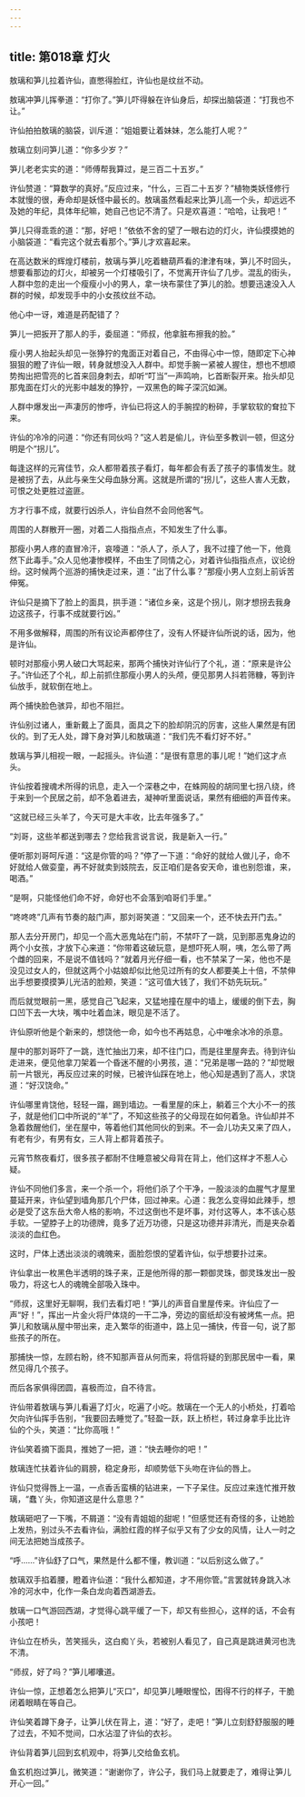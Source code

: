 ```yaml
---
---
---
```

title: 第018章 灯火
---





敖璃和笋儿拉着许仙，直憋得脸红，许仙也是纹丝不动。

敖璃冲笋儿挥拳道：“打你了。”笋儿吓得躲在许仙身后，却探出脑袋道：“打我也不让。”

许仙拍拍敖璃的脑袋，训斥道：“姐姐要让着妹妹，怎么能打人呢？”

敖璃立刻问笋儿道：“你多少岁？”

笋儿老老实实的道：“师傅帮我算过，是三百二十五岁。”

许仙赞道：“算数学的真好。”反应过来，“什么，三百二十五岁？”植物类妖怪修行本就慢的很，寿命却是妖怪中最长的。敖璃虽然看起来比笋儿高一个头，却远远不及她的年纪，具体年纪嘛，她自己也记不清了。只是欢喜道：“哈哈，让我吧！”

笋儿只得乖乖的道：“那，好吧！”依依不舍的望了一眼右边的灯火，许仙摸摸她的小脑袋道：“看完这个就去看那个。”笋儿才欢喜起来。

在高达数米的辉煌灯楼前，敖璃与笋儿吃着糖葫芦看的津津有味，笋儿不时回头，想要看那边的灯火，却被另一个灯楼吸引了，不觉离开许仙了几步。混乱的街头，人群中忽的走出一个瘦瘦小小的男人，拿一块布蒙住了笋儿的脸。想要迅速没入人群的时候，却发现手中的小女孩纹丝不动。

他心中一讶，难道是药配错了？

笋儿一把扳开了那人的手，委屈道：“师叔，他拿脏布擦我的脸。”

瘦小男人抬起头却见一张狰狞的鬼面正对着自己，不由得心中一惊，随即定下心神狠狠的瞪了许仙一眼，转身就想没入人群中。却觉手腕一紧被人握住，想也不想顺势掏出把雪亮的匕首来回身刺去，却听“叮当”一声鸣响，匕首断裂开来。抬头却见那鬼面在灯火的光影中越发的狰狞，一双黑色的眸子深沉如渊。

人群中爆发出一声凄厉的惨呼，许仙已将这人的手腕捏的粉碎，手掌软软的耷拉下来。

许仙的冷冷的问道：“你还有同伙吗？”这人若是偷儿，许仙至多教训一顿，但这分明是个“拐儿”。

每逢这样的元宵佳节，众人都带着孩子看灯，每年都会有丢了孩子的事情发生。就是被拐了去，从此与亲生父母血脉分离。这就是所谓的“拐儿”，这些人害人无数，可恨之处更胜过盗匪。

方才行事不成，就要行凶杀人，许仙自然不会同他客气。

周围的人群散开一圈，对着二人指指点点，不知发生了什么事。

那瘦小男人疼的直冒冷汗，哀嚎道：“杀人了，杀人了，我不过撞了他一下，他竟然下此毒手。”众人见他凄惨模样，不由生了同情之心，对着许仙指指点点，议论纷纷。这时候两个巡游的捕快走过来，道：“出了什么事？”那瘦小男人立刻上前诉苦伸冤。

许仙只是摘下了脸上的面具，拱手道：“诸位乡亲，这是个拐儿，刚才想拐去我身边这孩子，行事不成就要行凶。”

不用多做解释，周围的所有议论声都停住了，没有人怀疑许仙所说的话，因为，他是许仙。

顿时对那瘦小男人破口大骂起来，那两个捕快对许仙行了个礼，道：“原来是许公子。”许仙还了个礼，却上前抓住那瘦小男人的头颅，便见那男人抖若筛糠，等到许仙放手，就软倒在地上。

两个捕快脸色骇异，却也不阻拦。

许仙别过诸人，重新戴上了面具，面具之下的脸却阴沉的厉害，这些人果然是有团伙的。到了无人处，蹲下身对笋儿和敖璃道：“我们先不看灯好不好。”

敖璃与笋儿相视一眼，一起摇头。许仙道：“是很有意思的事儿呢！”她们这才点头。

许仙按着搜魂术所得的讯息，走入一个深巷之中，在蛛网般的胡同里七拐八绕，终于来到一个民居之前，却不急着进去，凝神听里面说话，果然有细细的声音传来。

“这就已经三头羊了，今天可是大丰收，比去年强多了。”

“刘哥，这些羊都送到哪去？您给我言说言说，我是新入一行。”

便听那刘哥呵斥道：“这是你管的吗？”停了一下道：“命好的就给人做儿子，命不好就给人做娈童，再不好就卖到妓院去，反正咱们是各安天命，谁也别怨谁，来，喝酒。”

“是啊，只能怪他们命不好，命好也不会落到咱哥们手里。”

“咚咚咚”几声有节奏的敲门声，那刘哥笑道：“又回来一个，还不快去开门去。”

那人去分开房门，却见一个高大恶鬼站在门前，不禁吓了一跳，见到那恶鬼身边的两个小女孩，才放下心来道：“你带着这破玩意，是想吓死人啊，咦，怎么带了两个雌的回来，不是说不值钱吗？”就着月光仔细一看，也不禁呆了一呆，他也不是没见过女人的，但就这两个小姑娘却似比他见过所有的女人都要美上十倍，不禁伸出手想要摸摸笋儿光洁的脸颊，笑道：“这可值大钱了，我们不妨先玩玩。”

而后就觉眼前一黑，感觉自己飞起来，又猛地撞在屋中的墙上，缓缓的倒下去，胸口凹下去一大块，嘴中吐着血沫，眼见是不活了。

许仙原听他是个新来的，想饶他一命，如今也不再姑息，心中唯余冰冷的杀意。

屋中的那刘哥吓了一跳，连忙抽出刀来，却不往门口，而是往里屋奔去。待到许仙走进来，便见他拿刀架着一个昏迷不醒的小男孩，道：“兄弟是哪一路的？”却觉眼前一片银光，再反应过来的时候，已被许仙踩在地上，他心知是遇到了高人，求饶道：“好汉饶命。”

许仙哪里肯饶他，轻轻一蹋，踢到墙边。一看里屋的床上，躺着三个大小不一的孩子，就是他们口中所说的“羊”了，不知这些孩子的父母现在如何着急。许仙却并不急着救醒他们，坐在屋中，等着他们其他同伙的到来。不一会儿功夫又来了四人，有老有少，有男有女，三人背上都背着孩子。

元宵节熬夜看灯，很多孩子都耐不住睡意被父母背在背上，他们这样才不惹人心疑。

许仙不同他们多言，来一个杀一个，将他们杀了个干净，一股淡淡的血腥气才屋里蔓延开来，许仙望到墙角那几个尸体，回过神来。心道：我怎么变得如此辣手，想必是受了这东岳大帝人格的影响，不过这倒也不是坏事，对付这等人，本不该心慈手软。一望脖子上的功德牌，竟多了近万功德，只是这功德并非清光，而是夹杂着淡淡的血红色。

这时，尸体上透出淡淡的魂魄来，面脸怨恨的望着许仙，似乎想要扑过来。

许仙拿出一枚黑色半透明的珠子来，正是他所得的那一颗御灵珠，御灵珠发出一股吸力，将这七人的魂魄全部吸入珠中。

“师叔，这里好无聊啊，我们去看灯吧！”笋儿的声音自里屋传来。许仙应了一声“好！”，挥出一片金火将尸体烧的一干二净，旁边的窗纸却没有被烤焦一点。把笋儿和敖璃从屋中带出来，走入繁华的街道中，路上见一捕快，传音一句，说了那些孩子的所在。

那捕快一惊，左顾右盼，终不知那声音从何而来，将信将疑的到那民居中一看，果然见得几个孩子。

而后各家俱得团圆，喜极而泣，自不待言。

许仙带着敖璃与笋儿看遍了灯火，吃遍了小吃。敖璃在一个无人的小桥处，打着哈欠向许仙挥手告别，“我要回去睡觉了。”轻盈一跃，跃上桥栏，转过身拿手比比许仙的个头，笑道：“比你高哦！”

许仙笑着摘下面具，推她了一把，道：“快去睡你的吧！”

敖璃连忙扶着许仙的肩膀，稳定身形，却顺势低下头吻在许仙的唇上。

许仙只觉得唇上一温，一点香舌蛮横的钻进来，一下子呆住。反应过来连忙推开敖璃，“蠢丫头，你知道这是什么意思？”

敖璃砸吧了一下嘴，不屑道：“没有青姐姐的甜呢！”但感觉还有奇怪的多，让她脸上发热，别过头不去看许仙，满脸红霞的样子似乎又有了少女的风情，让人一时之间无法把她当成孩子。

“呼……”许仙舒了口气，果然是什么都不懂，教训道：“以后别这么做了。”

敖璃双手掐着腰，瞪着许仙道：“我什么都知道，才不用你管。”言罢就转身跳入冰冷的河水中，化作一条白龙向着西湖游去。

敖璃一口气游回西湖，才觉得心跳平缓了一下，却又有些担心，这样的话，不会有小孩吧！

许仙立在桥头，苦笑摇头，这白痴丫头，若被别人看见了，自己真是跳进黄河也洗不清。

“师叔，好了吗？”笋儿嘟囔道。

许仙一惊，正想着怎么把笋儿“灭口”，却见笋儿睡眼惺忪，困得不行的样子，干脆闭着眼睛在等自己。

许仙笑着蹲下身子，让笋儿伏在背上，道：“好了，走吧！”笋儿立刻舒舒服服的睡了过去，不知不觉间，口水沾湿了许仙的衣衫。

许仙背着笋儿回到玄机观中，将笋儿交给鱼玄机。

鱼玄机抱过笋儿，微笑道：“谢谢你了，许公子，我们马上就要走了，难得让笋儿开心一回。”